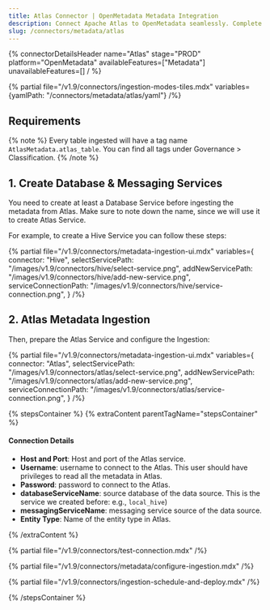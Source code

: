 ```yaml
---
title: Atlas Connector | OpenMetadata Metadata Integration
description: Connect Apache Atlas to OpenMetadata seamlessly. Complete setup guide, configuration steps, and best practices for Atlas metadata connector integration.
slug: /connectors/metadata/atlas
---
```


{% connectorDetailsHeader
name="Atlas"
stage="PROD"
platform="OpenMetadata"
availableFeatures=["Metadata"]
unavailableFeatures=[]
/ %}

{% partial file="/v1.9/connectors/ingestion-modes-tiles.mdx" variables={yamlPath: "/connectors/metadata/atlas/yaml"} /%}

## Requirements

{% note %}
Every table ingested will have a tag name `AtlasMetadata.atlas_table`. You can find all tags under
Governance > Classification.
{% /note %}

## 1. Create Database & Messaging Services

You need to create at least a Database Service before ingesting the metadata from Atlas. Make sure to note down the name, since
we will use it to create Atlas Service.

For example, to create a Hive Service you can follow these steps:

{% partial 
  file="/v1.9/connectors/metadata-ingestion-ui.mdx" 
  variables={
    connector: "Hive", 
    selectServicePath: "/images/v1.9/connectors/hive/select-service.png",
    addNewServicePath: "/images/v1.9/connectors/hive/add-new-service.png",
    serviceConnectionPath: "/images/v1.9/connectors/hive/service-connection.png",
} 
/%}

## 2. Atlas Metadata Ingestion

Then, prepare the Atlas Service and configure the Ingestion:

{% partial 
  file="/v1.9/connectors/metadata-ingestion-ui.mdx" 
  variables={
    connector: "Atlas", 
    selectServicePath: "/images/v1.9/connectors/atlas/select-service.png",
    addNewServicePath: "/images/v1.9/connectors/atlas/add-new-service.png",
    serviceConnectionPath: "/images/v1.9/connectors/atlas/service-connection.png",
} 
/%}

{% stepsContainer %}
{% extraContent parentTagName="stepsContainer" %}

#### Connection Details

- **Host and Port**: Host and port of the Atlas service.
- **Username**: username to connect  to the Atlas. This user should have privileges to read all the metadata in Atlas.
- **Password**: password to connect  to the Atlas.
- **databaseServiceName**: source database of the data source. This is the service we created before: e.g., `local_hive`)
- **messagingServiceName**: messaging service source of the data source.
- **Entity Type**: Name of the entity type in Atlas.

{% /extraContent %}

{% partial file="/v1.9/connectors/test-connection.mdx" /%}

{% partial file="/v1.9/connectors/metadata/configure-ingestion.mdx" /%}

{% partial file="/v1.9/connectors/ingestion-schedule-and-deploy.mdx" /%}

{% /stepsContainer %}
